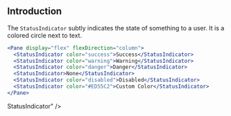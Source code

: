 ## Introduction

The `StatusIndicator` subtly indicates the state of something to a user. It is a colored circle next to text.

```jsx
<Pane display="flex" flexDirection="column">
  <StatusIndicator color="success">Success</StatusIndicator>
  <StatusIndicator color="warning">Warning</StatusIndicator>
  <StatusIndicator color="danger">Danger</StatusIndicator>
  <StatusIndicator>None</StatusIndicator>
  <StatusIndicator color="disabled">Disabled</StatusIndicator>
  <StatusIndicator color="#ED55C2">Custom Color</StatusIndicator>
</Pane>
```

StatusIndicator" />
